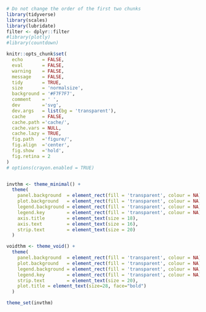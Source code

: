 ```r
# Do not change the order of the first two chunks
library(tidyverse)
library(scales)
library(lubridate)
filter <- dplyr::filter
#library(plotly)
#library(countdown)
```
```r
knitr::opts_chunk$set(
  echo       = FALSE,
  eval       = FALSE,
  warning    = FALSE,
  message    = FALSE,
  tidy       = TRUE,
  size       = 'normalsize',
  background = '#F7F7F7',
  comment    = ' ',
  dev        ='svg',
  dev.args   = list(bg = 'transparent'),
  cache      = FALSE,
  cache.path ='cache/',
  cache.vars = NULL,
  cache.lazy = TRUE,
  fig.path   ='figure/',
  fig.align  ='center',
  fig.show   ='hold',
  fig.retina = 2
)
# options(crayon.enabled = TRUE)


invthm <- theme_minimal() +
  theme(
    panel.background  = element_rect(fill = 'transparent', colour = NA),
    plot.background   = element_rect(fill = 'transparent', colour = NA),
    legend.background = element_rect(fill = 'transparent', colour = NA),
    legend.key        = element_rect(fill = 'transparent', colour = NA),
    axis.title        = element_text(size = 18),
    axis.text         = element_text(size = 16),
    strip.text        = element_text(size = 20)
  )

voidthm <- theme_void() + 
  theme(
    panel.background  = element_rect(fill = 'transparent', colour = NA),
    plot.background   = element_rect(fill = 'transparent', colour = NA),
    legend.background = element_rect(fill = 'transparent', colour = NA),
    legend.key        = element_rect(fill = 'transparent', colour = NA),
    strip.text        = element_text(size = 20),
    plot.title = element_text(size=28, face="bold")
  )

theme_set(invthm)
```
